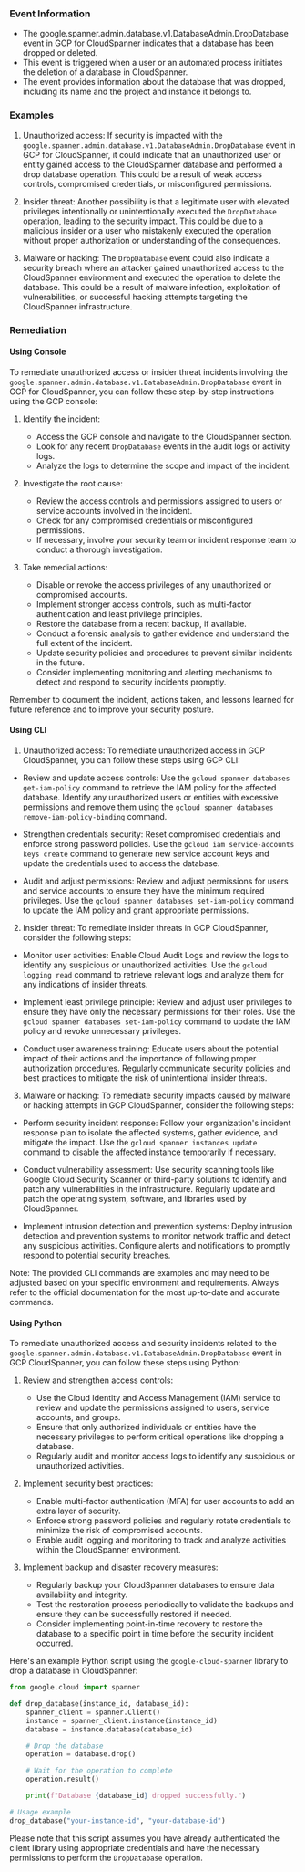 
### Event Information

- The google.spanner.admin.database.v1.DatabaseAdmin.DropDatabase event in GCP for CloudSpanner indicates that a database has been dropped or deleted.
- This event is triggered when a user or an automated process initiates the deletion of a database in CloudSpanner.
- The event provides information about the database that was dropped, including its name and the project and instance it belongs to.


### Examples

1. Unauthorized access: If security is impacted with the `google.spanner.admin.database.v1.DatabaseAdmin.DropDatabase` event in GCP for CloudSpanner, it could indicate that an unauthorized user or entity gained access to the CloudSpanner database and performed a drop database operation. This could be a result of weak access controls, compromised credentials, or misconfigured permissions.

2. Insider threat: Another possibility is that a legitimate user with elevated privileges intentionally or unintentionally executed the `DropDatabase` operation, leading to the security impact. This could be due to a malicious insider or a user who mistakenly executed the operation without proper authorization or understanding of the consequences.

3. Malware or hacking: The `DropDatabase` event could also indicate a security breach where an attacker gained unauthorized access to the CloudSpanner environment and executed the operation to delete the database. This could be a result of malware infection, exploitation of vulnerabilities, or successful hacking attempts targeting the CloudSpanner infrastructure.

### Remediation

#### Using Console

To remediate unauthorized access or insider threat incidents involving the `google.spanner.admin.database.v1.DatabaseAdmin.DropDatabase` event in GCP for CloudSpanner, you can follow these step-by-step instructions using the GCP console:

1. Identify the incident: 
   - Access the GCP console and navigate to the CloudSpanner section.
   - Look for any recent `DropDatabase` events in the audit logs or activity logs.
   - Analyze the logs to determine the scope and impact of the incident.

2. Investigate the root cause:
   - Review the access controls and permissions assigned to users or service accounts involved in the incident.
   - Check for any compromised credentials or misconfigured permissions.
   - If necessary, involve your security team or incident response team to conduct a thorough investigation.

3. Take remedial actions:
   - Disable or revoke the access privileges of any unauthorized or compromised accounts.
   - Implement stronger access controls, such as multi-factor authentication and least privilege principles.
   - Restore the database from a recent backup, if available.
   - Conduct a forensic analysis to gather evidence and understand the full extent of the incident.
   - Update security policies and procedures to prevent similar incidents in the future.
   - Consider implementing monitoring and alerting mechanisms to detect and respond to security incidents promptly.

Remember to document the incident, actions taken, and lessons learned for future reference and to improve your security posture.

#### Using CLI

1. Unauthorized access: To remediate unauthorized access in GCP CloudSpanner, you can follow these steps using GCP CLI:

- Review and update access controls: Use the `gcloud spanner databases get-iam-policy` command to retrieve the IAM policy for the affected database. Identify any unauthorized users or entities with excessive permissions and remove them using the `gcloud spanner databases remove-iam-policy-binding` command.

- Strengthen credentials security: Reset compromised credentials and enforce strong password policies. Use the `gcloud iam service-accounts keys create` command to generate new service account keys and update the credentials used to access the database.

- Audit and adjust permissions: Review and adjust permissions for users and service accounts to ensure they have the minimum required privileges. Use the `gcloud spanner databases set-iam-policy` command to update the IAM policy and grant appropriate permissions.

2. Insider threat: To remediate insider threats in GCP CloudSpanner, consider the following steps:

- Monitor user activities: Enable Cloud Audit Logs and review the logs to identify any suspicious or unauthorized activities. Use the `gcloud logging read` command to retrieve relevant logs and analyze them for any indications of insider threats.

- Implement least privilege principle: Review and adjust user privileges to ensure they have only the necessary permissions for their roles. Use the `gcloud spanner databases set-iam-policy` command to update the IAM policy and revoke unnecessary privileges.

- Conduct user awareness training: Educate users about the potential impact of their actions and the importance of following proper authorization procedures. Regularly communicate security policies and best practices to mitigate the risk of unintentional insider threats.

3. Malware or hacking: To remediate security impacts caused by malware or hacking attempts in GCP CloudSpanner, consider the following steps:

- Perform security incident response: Follow your organization's incident response plan to isolate the affected systems, gather evidence, and mitigate the impact. Use the `gcloud spanner instances update` command to disable the affected instance temporarily if necessary.

- Conduct vulnerability assessment: Use security scanning tools like Google Cloud Security Scanner or third-party solutions to identify and patch any vulnerabilities in the infrastructure. Regularly update and patch the operating system, software, and libraries used by CloudSpanner.

- Implement intrusion detection and prevention systems: Deploy intrusion detection and prevention systems to monitor network traffic and detect any suspicious activities. Configure alerts and notifications to promptly respond to potential security breaches.

Note: The provided CLI commands are examples and may need to be adjusted based on your specific environment and requirements. Always refer to the official documentation for the most up-to-date and accurate commands.

#### Using Python

To remediate unauthorized access and security incidents related to the `google.spanner.admin.database.v1.DatabaseAdmin.DropDatabase` event in GCP CloudSpanner, you can follow these steps using Python:

1. Review and strengthen access controls:
   - Use the Cloud Identity and Access Management (IAM) service to review and update the permissions assigned to users, service accounts, and groups.
   - Ensure that only authorized individuals or entities have the necessary privileges to perform critical operations like dropping a database.
   - Regularly audit and monitor access logs to identify any suspicious or unauthorized activities.

2. Implement security best practices:
   - Enable multi-factor authentication (MFA) for user accounts to add an extra layer of security.
   - Enforce strong password policies and regularly rotate credentials to minimize the risk of compromised accounts.
   - Enable audit logging and monitoring to track and analyze activities within the CloudSpanner environment.

3. Implement backup and disaster recovery measures:
   - Regularly backup your CloudSpanner databases to ensure data availability and integrity.
   - Test the restoration process periodically to validate the backups and ensure they can be successfully restored if needed.
   - Consider implementing point-in-time recovery to restore the database to a specific point in time before the security incident occurred.

Here's an example Python script using the `google-cloud-spanner` library to drop a database in CloudSpanner:

```python
from google.cloud import spanner

def drop_database(instance_id, database_id):
    spanner_client = spanner.Client()
    instance = spanner_client.instance(instance_id)
    database = instance.database(database_id)

    # Drop the database
    operation = database.drop()

    # Wait for the operation to complete
    operation.result()

    print(f"Database {database_id} dropped successfully.")

# Usage example
drop_database("your-instance-id", "your-database-id")
```

Please note that this script assumes you have already authenticated the client library using appropriate credentials and have the necessary permissions to perform the `DropDatabase` operation.


